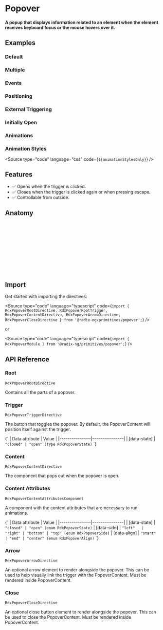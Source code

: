 
<Meta title="Primitives/Popover" />

# Popover

#### A popup that displays information related to an element when the element receives keyboard focus or the mouse hovers over it.

## Examples
### Default

<Canvas sourceState="hidden" of={PopoverStories.Default} />

### Multiple

<Canvas sourceState="hidden" of={PopoverStories.Multiple} />

### Events

<Canvas sourceState="hidden" of={PopoverStories.Events} />

### Positioning

<Canvas sourceState="hidden" of={PopoverStories.Positioning} />

### External Triggering

<Canvas sourceState="hidden" of={PopoverStories.ExternalTriggering} />

### Initially Open

<Canvas sourceState="hidden" of={PopoverStories.InitiallyOpen} />

### Animations

<Canvas sourceState="hidden" of={PopoverStories.Animations} />

### Animation Styles

<Source type="code" language="css" code={`${animationStylesOnly}`} />


## Features

- ✅ Opens when the trigger is clicked.
- ✅ Closes when the trigger is clicked again or when pressing escape.
- ✅ Controllable from outside.

## Anatomy

```html
<ng-container rdxPopoverRoot>
    <button class="IconButton" rdxPopoverTrigger>+</button>

    <ng-template rdxPopoverContent [sideOffset]="8">
        <div class="PopoverContent" rdxPopoverContentAttributes>
            <button class="PopoverClose" rdxPopoverClose aria-label="Close">X</button>
            Add to library
            <div class="PopoverArrow" rdxPopoverArrow></div>
        </div>
    </ng-template>
</ng-container>
```

## Import

Get started with importing the directives:

<Source type="code" language="typescript" code={`import {
  RdxPopoverRootDirective,
  RdxPopoverRootTrigger,
  RdxPopoverContentDirective,
  RdxPopoverArrowDirective,
  RdxPopoverCloseDirective
} from '@radix-ng/primitives/popover';`} />

or

<Source type="code" language="typescript" code={`import { RdxPopoverModule } from '@radix-ng/primitives/popover';`} />

## API Reference

### Root
`RdxPopoverRootDirective`

Contains all the parts of a popover.

<ArgTypes of={RdxPopoverRootDirective} />

### Trigger
`RdxPopoverTriggerDirective`

The button that toggles the popover. By default, the PopoverContent will position itself against the trigger.

<Markdown>
{`
| Data attribute | Value          |
|----------------|----------------|
| [data-state]   | <code>"closed" | "open" (type RdxPopoverState)</code>
`}
</Markdown>

### Content
`RdxPopoverContentDirective`

The component that pops out when the popover is open.

<ArgTypes of={RdxPopoverContentDirective} />

### Content Attributes
`RdxPopoverContentAttributesComponent`

A component with the content attributes that are necessary to run animations.

<ArgTypes of={RdxPopoverContentAttributesComponent} />

<Markdown>
{`
| Data attribute | Value          |
|----------------|----------------|
| [data-state]   | <code>"closed" | "open" (enum RdxPopoverState)</code>
| [data-side]    | <code>"left"   | "right" | "bottom" | "top" (enum RdxPopoverSide)</code>
| [data-align]   | <code>"start"  | "end" | "center" (enum RdxPopoverAlign)</code>
`}
</Markdown>

### Arrow
`RdxPopoverArrowDirective`

An optional arrow element to render alongside the popover. This can be used to help visually link the trigger with the PopoverContent. Must be rendered inside PopoverContent.

<ArgTypes of={RdxPopoverArrowDirective} />

### Close
`RdxPopoverCloseDirective`

An optional close button element to render alongside the popover. This can be used to close the PopoverContent. Must be rendered inside PopoverContent.
